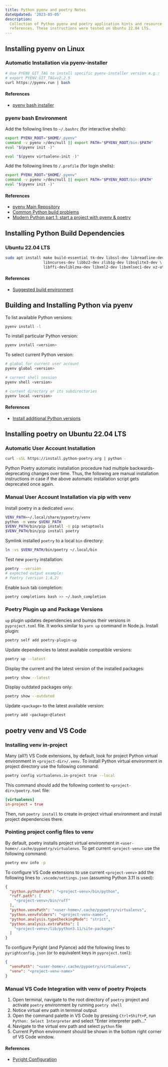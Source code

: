 ```yaml
---
title: Python pyenv and poetry Notes
dateUpdated: '2023-05-05'
description:
  Collection of Python pyenv and poetry application hints and resource
  references. These instructions were tested on Ubuntu 22.04 LTS.
---
```


## Installing pyenv on Linux

### Automatic Installation via pyenv-installer

```bash
# Use PYENV_GIT_TAG to install specific pyenv-installer version e.g.:
# export PYENV_GIT_TAG=v2.2.5
curl https://pyenv.run | bash
```

#### References

- [pyenv bash installer](https://github.com/pyenv/pyenv-installer)

### pyenv bash Environment

Add the following lines to `~/.bashrc` (for interactive shells):

```bash
export PYENV_ROOT="$HOME/.pyenv"
command -v pyenv >/dev/null || export PATH="$PYENV_ROOT/bin:$PATH"
eval "$(pyenv init -)"

eval "$(pyenv virtualenv-init -)"
```

Add the following lines to `/.profile` (for login shells):

```bash
export PYENV_ROOT="$HOME/.pyenv"
command -v pyenv >/dev/null || export PATH="$PYENV_ROOT/bin:$PATH"
eval "$(pyenv init -)"
```

#### References

- [pyenv Main Repository](https://github.com/pyenv/pyenv/)
- [Common Python build problems](https://github.com/pyenv/pyenv/wiki/Common-build-problems)
- [Modern Python part 1: start a project with pyenv & poetry](https://www.adaltas.com/en/2021/06/09/pyrepo-project-initialization/)

## Installing Python Build Dependencies

### Ubuntu 22.04 LTS

```bash
sudo apt install make build-essential tk-dev libssl-dev libreadline-dev \
                 libncurses-dev libbz2-dev zlib1g-dev libsqlite3-dev \
                 libffi-devliblzma-dev libxml2-dev libxmlsec1-dev xz-utils curl
```

#### References

- [Suggested build environment](https://github.com/pyenv/pyenv/wiki#suggested-build-environment)

## Building and Installing Python via pyenv

To list available Python versions:

```bash
pyenv install -l
```

To install particular Python version:

```bash
pyenv install <version>
```

To select current Python version:

```bash
# global for current user account
pyenv global <version>

# current shell session
pyenv shell <version>

# current directory or its subdirectories
pyenv local <version>
```

#### References

- [Install additional Python versions](https://github.com/pyenv/pyenv/#install-additional-python-versions)


## Installing poetry on Ubuntu 22.04 LTS

### Automatic User Account Installation

```bash
curl -sSL https://install.python-poetry.org | python -
```

Python Poetry automatic installation procedure had multiple
backwards-deprecating changes over time. Thus, the following are manual
installation instructions in case if the above automatic installation script
gets deprecated once again.

### Manual User Account Installation via pip with venv

Install poetry in a dedicated `venv`:

```bash
VENV_PATH=~/.local/share/pypoetry/venv
python -m venv $VENV_PATH
$VENV_PATH/bin/pip install -U pip setuptools
$VENV_PATH/bin/pip install poetry
```

Symlink installed `poetry` to a local `bin` directory:

```bash
ln -vs $VENV_PATH/bin/poetry ~/.local/bin
```

Test new `poerty` installation:

```bash
poetry --version
# expected output example:
# Poetry (version 1.4.2)
```

Enable `bash` tab completion:

```bash
poetry completions bash >> ~/.bash_completion
```

### Poetry Plugin up and Package Versions

`up` plugin updates dependencies and bumps their versions in `pyproject.toml`
file. It works similar to `yarn up` command in Node.js. Install plugin:

```bash
poetry self add poetry-plugin-up
```

Update dependencies to latest available compatible versions:

```bash
poetry up --latest
```

Display the current and the latest version of the installed packages:

```bash
poetry show --latest
```

Display outdated packages only:

```bash
poetry show --outdated
```
Update 	`<package>` to the latest available version:

```bash
poetry add <package>@latest
```

## poetry venv and VS Code

### Installing venv in-project

Many (all?) VS Code extensions, by default, look for project Python virtual
environment in `<project-dir>/.venv`. To install Python virtual environment in
project directory use the following command:

```bash
poetry config virtualenvs.in-project true --local
```

This command should add the following content to `<project-dir>/poetry.toml` file:

```toml
[virtualenvs]
in-project = true
```

Then, run `poetry install` to create in-project virtual environment and install
project dependencies there.

### Pointing project config files to venv

By default, poetry installs project virtual environment in
`<user-home>/.cache/pypoetry/virtualenvs`. To get current `<project-venv>` use
the following command:

```bash
poetry env info -p
```

To configure VS Code extensions to use current `<project-venv>` add the
following lines to `.vscode/settings.json` (assuming Python 3.11 is used):

```json
{
  "python.pythonPath": "<project-venv>/bin/python",
  "ruff.path": [
    "<project-venv>/bin/ruff"
  ],
  "python.venvPath": "<user-home>/.cache/pypoetry/virtualenvs",
  "python.venvFolders": "<project-venv-name>",
  "python.analysis.typeCheckingMode": "strict",
  "python.analysis.extraPaths": [
    "<project-venv>/lib/python3.11/site-packages"
  ]
}
```

To configure Pyright (and Pylance) add the following lines to
`pyrightconfig.json` (or to equivalent keys in `pyproject.toml`):

```json
{
  "venvPath": "<user-home>/.cache/pypoetry/virtualenvs",
  "venv": "<project-venv-name>"
}
```

### Manual VS Code Integration with venv of poetry Projects

1. Open terminal, navigate to the root directory of `poetry` project and
   activate `poetry` environment by running `poetry shell`
1. Notice virtual env path in terminal output
1. Open the command palette in VS Code by pressing `Ctrl+Shift+P`, run
   `Python: Select Interpreter` and select "Enter interpreter path..."
1. Navigate to the virtual env path and select `python` file
1. Current Python environment should be shown in the bottom right corner of VS
   Code window.

#### References

- [Pyright Configuration](https://github.com/microsoft/pyright/blob/main/docs/configuration.md)
